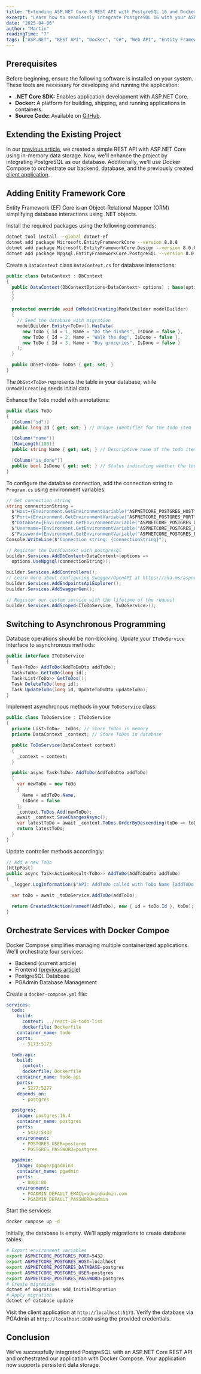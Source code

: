 ```yaml
---
title: "Extending ASP.NET Core 8 REST API with PostgreSQL 16 and Docker Compose"
excerpt: "Learn how to seamlessly integrate PostgreSQL 16 with your ASP.NET Core 8 REST API and orchestrate services using Docker Compose."
date: "2025-04-06"
author: "Martin"
readingTime: "7"
tags: ["ASP.NET", "REST API", "Docker", "C#", "Web API", "Entity Framework", "PostgreSQL"]
---
```


## Prerequisites

Before beginning, ensure the following software is installed on your system. These tools are necessary for developing and running the application:

- **.NET Core SDK:** Enables application development with ASP.NET Core.
- **Docker:** A platform for building, shipping, and running applications in containers.
- **Source Code:** Available on [GitHub](https://github.com/plaincodingdev/aspnet-core-8-api-todo-list).

## Extending the Existing Project

In our [previous article](https://www.plaincoding.dev/asp-net-core-8-web-api-and-docker-a-beginner-s-guide-to-building-a-simple-todo-application), we created a simple REST API with ASP.NET Core using in-memory data storage. Now, we'll enhance the project by integrating PostgreSQL as our database. Additionally, we'll use Docker Compose to orchestrate our backend, database, and the previously created [client application](https://www.plaincoding.dev/building-a-simple-todo-app-with-react-18-typescript-and-docker-a-beginner-s-guide).

## Adding Enitity Framework Core

Entity Framework (EF) Core is an Object-Relational Mapper (ORM) simplifying database interactions using .NET objects.

Install the required packages using the following commands:
```bash
dotnet tool install --global dotnet-ef
dotnet add package Microsoft.EntityFrameworkCore --version 8.0.8
dotnet add package Microsoft.EntityFrameworkCore.Design --version 8.0.8
dotnet add package Npgsql.EntityFrameworkCore.PostgreSQL --version 8.0.4
```

Create a `DataContext` class `DataContext.cs` for database interactions:
```csharp
public class DataContext : DbContext
{
  public DataContext(DbContextOptions<DataContext> options) : base(options)
  {
  }

  protected override void OnModelCreating(ModelBuilder modelBuilder)
  {
    // Seed the database with migration
    modelBuilder.Entity<ToDo>().HasData(
      new ToDo { Id = 1, Name = "Do the dishes", IsDone = false },
      new ToDo { Id = 2, Name = "Walk the dog", IsDone = false },
      new ToDo { Id = 3, Name = "Buy groceries", IsDone = false }
    );
  }

  public DbSet<ToDo> ToDos { get; set; }
}
```
The `DbSet<ToDo>` represents the table in your database, while `OnModelCreating` seeds initial data.


Enhance the `ToDo` model with annotations:
```csharp
public class ToDo
{
  [Column("id")]
  public long Id { get; set; } // Unique identifier for the todo item

  [Column("name")]
  [MaxLength(100)]
  public string Name { get; set; } // Descriptive name of the todo item

  [Column("is_done")]
  public bool IsDone { get; set; } // Status indicating whether the todo is completed
}
```

To configure the database connection, add the connection string to `Program.cs` using environment variables:
```csharp
// Get connection string
string connectionString =
  $"Host={Environment.GetEnvironmentVariable("ASPNETCORE_POSTGRES_HOST")}; " +
  $"Port={Environment.GetEnvironmentVariable("ASPNETCORE_POSTGRES_PORT")}; " +
  $"Database={Environment.GetEnvironmentVariable("ASPNETCORE_POSTGRES_DATABASE")}; " +
  $"Username={Environment.GetEnvironmentVariable("ASPNETCORE_POSTGRES_USER")}; " +
  $"Password={Environment.GetEnvironmentVariable("ASPNETCORE_POSTGRES_PASSWORD")};";
Console.WriteLine($"Connection string: {connectionString}");

// Register the DataContext with postgresql
builder.Services.AddDbContext<DataContext>(options =>
  options.UseNpgsql(connectionString));

builder.Services.AddControllers();
// Learn more about configuring Swagger/OpenAPI at https://aka.ms/aspnetcore/swashbuckle
builder.Services.AddEndpointsApiExplorer();
builder.Services.AddSwaggerGen();

// Register our custom service with the lifetime of the request
builder.Services.AddScoped<IToDoService, ToDoService>();
```

## Switching to Asynchronous Programming

Database operations should be non-blocking. Update your `IToDoService` interface to asynchronous methods:
```csharp
public interface IToDoService
{
  Task<ToDo> AddToDo(AddToDoDto addToDo);
  Task<ToDo> GetToDo(long id);
  Task<List<ToDo>> GetToDos();
  Task DeleteToDo(long id);
  Task UpdateToDo(long id, UpdateToDoDto updateToDo);
}
```

Implement asynchronous methods in your `ToDoService` class:
```csharp
public class ToDoService : IToDoService
{
  private List<ToDo> _toDos; // Store ToDos in memory
  private DataContext _context; // Store ToDos in database

  public ToDoService(DataContext context)
  {
    _context = context;
  }

  public async Task<ToDo> AddToDo(AddToDoDto addToDo)
  {
    var newToDo = new ToDo
    {
      Name = addToDo.Name,
      IsDone = false
    };
    _context.ToDos.Add(newToDo);
    await _context.SaveChangesAsync();
    var latestToDo = await _context.ToDos.OrderByDescending(toDo => toDo.Id).FirstOrDefaultAsync();
    return latestToDo;
  }
}
```

Update controller methods accordingly:
```csharp
// Add a new ToDo
[HttpPost]
public async Task<ActionResult<ToDo>> AddToDo(AddToDoDto addToDo)
{
  _logger.LogInformation($"API: AddToDo called with ToDo Name {addToDo.Name}");

  var toDo = await _toDoService.AddToDo(addToDo);

  return CreatedAtAction(nameof(AddToDo), new { id = toDo.Id }, toDo);
}
```

## Orchestrate Services with Docker Compoe

Docker Compose simplifies managing multiple containerized applications. We'll orchestrate four services:
- Backend (current article)
- Frontend ([previous article](https://www.plaincoding.dev/building-a-simple-todo-app-with-react-18-typescript-and-docker-a-beginner-s-guide))
- PostgreSQL Database
- PGAdmin Database Management

Create a `docker-compose.yml` file:
```yaml
services:
  todo:
    build:
      context: ../react-18-todo-list
      dockerfile: Dockerfile
    container_name: todo
    ports:
      - 5173:5173

  todo-api:
    build:
      context: .
      dockerfile: Dockerfile
    container_name: todo-api
    ports:
      - 5277:5277
    depends_on:
      - postgres

  postgres:
    image: postgres:16.4
    container_name: postgres
    ports:
      - 5432:5432
    environment:
      - POSTGRES_USER=postgres
      - POSTGRES_PASSWORD=postgres

  pgadmin:
    image: dpage/pgadmin4
    container_name: pgadmin
    ports:
      - 8080:80
    environment:
      - PGADMIN_DEFAULT_EMAIL=admin@admin.com
      - PGADMIN_DEFAULT_PASSWORD=admin
```

Start the services:
```bash
docker compose up -d
````

Initially, the database is empty. We'll apply migrations to create database tables:
```bash
# Export environment variables
export ASPNETCORE_POSTGRES_PORT=5432
export ASPNETCORE_POSTGRES_HOST=localhost
export ASPNETCORE_POSTGRES_DATABASE=postgres
export ASPNETCORE_POSTGRES_USER=postgres
export ASPNETCORE_POSTGRES_PASSWORD=postgres
# Create migration
dotnet ef migrations add InitialMigration
# Apply migration
dotnet ef database update
```

Visit the client application at `http://localhost:5173`. Verify the database via PGAdmin at `http://localhost:8080` using the provided credentials.

## Conclusion

We've successfully integrated PostgreSQL with an ASP.NET Core REST API and orchestrated our application with Docker Compose. Your application now supports persistent data storage.
